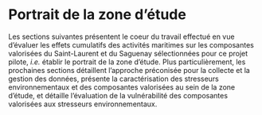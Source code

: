# Portrait de la zone d'étude

Les sections suivantes présentent le coeur du travail effectué en vue d'évaluer les effets cumulatifs des activités maritimes sur les composantes valorisées du Saint-Laurent et du Saguenay sélectionnées pour ce projet pilote, *i.e.* établir le portrait de la zone d'étude. Plus particulièrement, les prochaines sections détaillent l'approche préconisée pour la collecte et la gestion des données, présente la caractérisation des stresseurs environnementaux et des composantes valorisées au sein de la zone d'étude, et détaille l'évaluation de la vulnérabilité des composantes valorisées aux stresseurs environnementaux.

